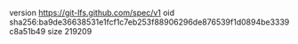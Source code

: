 version https://git-lfs.github.com/spec/v1
oid sha256:ba9de36638531e1fcf1c7eb253f88906296de876539f1d0894be3339c8a51b49
size 219209
